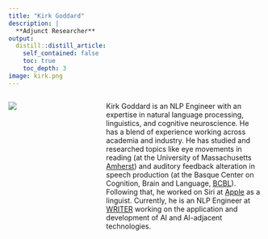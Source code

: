 ```yaml
---
title: "Kirk Goddard"
description: |
  **Adjunct Researcher** 
output:
  distill::distill_article:
    self_contained: false
    toc: true
    toc_depth: 3
image: kirk.png
---
```


:::: {.columns}

::: {.column width="23.9%"}
![](kirk.png)
:::

::: {.column width="3%"}
<!-- empty space between image and text -->
:::

::: {.column width="60%"}
Kirk Goddard is an NLP Engineer with an expertise in natural language processing, linguistics, and cognitive neuroscience.
He has a blend of experience working across academia and industry.
He has studied and researched topics like eye movements in reading (at the University of Massachusetts [Amherst](https://www.umass.edu/)) and auditory feedback alteration in speech production (at the Basque Center on Cognition, Brain and Language, [BCBL](https://www.bcbl.eu/en)).
Following that, he worked on Siri at [Apple](https://apple.com/) as a linguist. Currently, he is an NLP Engineer at [WRITER](https://writer.com/) working on the application and development of AI and AI-adjacent technologies.

:::

::::

